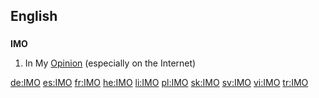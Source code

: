 ==English==
==={{initialism}}===
'''IMO'''

#In My [[Opinion]] (especially on the Internet)

[[de:IMO]]
[[es:IMO]]
[[fr:IMO]]
[[he:IMO]]
[[li:IMO]]
[[pl:IMO]]
[[sk:IMO]]
[[sv:IMO]]
[[vi:IMO]]
[[tr:IMO]]